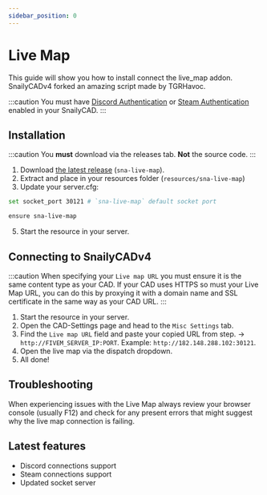 ```yaml
---
sidebar_position: 0
---
```


# Live Map

This guide will show you how to install connect the live_map addon.
SnailyCADv4 forked an amazing script made by TGRHavoc.

:::caution
You must have [Discord Authentication](/docs/discord-integration/discord-authentication) or [Steam Authentication](/docs/steam-integration/steam-authentication) enabled in your SnailyCAD.
:::

## Installation

:::caution
You **must** download via the releases tab. **Not** the source code.
:::

1. Download [the latest release](https://github.com/SnailyCAD/live-map/releases) (`sna-live-map`).
2. Extract and place in your resources folder (`resources/sna-live-map`)
3. Update your server.cfg:

```bash
set socket_port 30121 # `sna-live-map` default socket port

ensure sna-live-map
```

5. Start the resource in your server.

## Connecting to SnailyCADv4

:::caution
When specifying your `Live map URL` you must ensure it is the same content type as your CAD. If your CAD uses HTTPS so must your Live Map URL, you can do this by proxying it with a domain name and SSL certificate in the same way as your CAD URL.
:::

1. Start the resource in your server.
2. Open the CAD-Settings page and head to the `Misc Settings` tab.
3. Find the `Live map URL` field and paste your copied URL from step.
   -> `http://FIVEM_SERVER_IP:PORT`. Example: `http://182.148.288.102:30121`.
4. Open the live map via the dispatch dropdown.
5. All done!

## Troubleshooting

When experiencing issues with the Live Map always review your browser console (usually F12) and check for any present errors that might suggest why the live map connection is failing.

## Latest features

- Discord connections support
- Steam connections support
- Updated socket server
